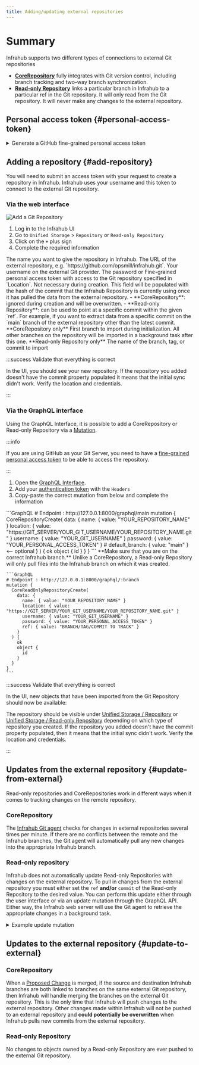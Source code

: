 ```yaml
---
title: Adding/updating external repositories
---
```


# Summary

Infrahub supports two different types of connections to external Git repositories

- [**CoreRepository**](/topics/repository#core-repository) fully integrates with Git version control, including branch tracking and two-way branch synchronization.
- [**Read-only Repository**](/topics/repository#read-only-repository) links a particular branch in Infrahub to a particular ref in the Git repository. It will only read from the Git repository. It will never make any changes to the external repository.

## Personal access token {#personal-access-token}

<details>
  <summary>Generate a GitHub fine-grained personal access token</summary>

  1. Go to settings > Developer Settings > Personal access tokens [New GitHub token](https://github.com/settings/personal-access-tokens/new)
  2. Select Fine-grained tokens
  3. Limit the scope of the token in **Repository Access** > **Only Select Repositories**
  4. Grant the token permission
  a. If you want to create a CoreRepository using this token, then you will need to give it `Read/Write` access for the **Content** of the repository
  b. If you want to create a Read-only Repository using this token, then you will only need to give it `Read` access for the **Content** of the repository.

  ![Fine-Grained Token](../media/github_fined_grain_access_token_setup.png)
</details>

## Adding a repository {#add-repository}

You will need to submit an access token with your request to create a repository in Infrahub. Infrahub uses your username and this token to connect to the external Git repository.

### Via the web interface

![Add a Git Repository ](../media/create_repository.png)

1. Log in to the Infrahub UI
2. Go to `Unified Storage` > `Repository` or `Read-only Repository`
3. Click on the `+` plus sign
4. Complete the required information

<Tabs>
  <TabItem value="Name" default>
    The name you want to give the repository in Infrahub.
  </TabItem>
  <TabItem value="Location">
    The URL of the external repository, e.g. `https://github.com/opsmill/infrahub.git`.
  </TabItem>
  <TabItem value="Username">
    Your username on the external Git provider.
  </TabItem>
  <TabItem value="Password">
    The password or Fine-grained personal access token with access to the Git repository specified in `Location`.
  </TabItem>
  <TabItem value="Commit">
    Not necessary during creation. This field will be populated with the hash of the commit that the Infrahub Repository is currently using once it has pulled the data from the external repository.
    - **CoreRepository**: ignored during creation and will be overwritten.
    - **Read-only Repository**: can be used to point at a specific commit within the given `ref`. For example, if you want to extract data from a specific commit on the `main` branch of the external repository other than the latest commit.
  </TabItem>
  <TabItem value="Default branch">
    **CoreRepository only** First branch to import during initialization. All other branches on the repository will be imported in a background task after this one.
  </TabItem>
  <TabItem value="Ref">
    **Read-only Repository only** The name of the branch, tag, or commit to import
  </TabItem>
</Tabs>

:::success Validate that everything is correct

In the UI, you should see your new repository. If the repository you added doesn't have the commit property populated it means that the initial sync didn't work. Verify the location and credentials.

:::

### Via the GraphQL interface

Using the GraphQL Interface, it is possible to add a CoreRepository or Read-only Repository via a [Mutation](/topics/graphql).

:::info

If you are using GitHub as your Git Server, you need to have a [fine-grained personal access token](#personal-access-token) to be able to access the repository.

:::

1. Open the [GraphQL Interface](http://localhost:8000/graphql).
2. Add your [authentication token](/topics/auth) with the `Headers`
3. Copy-paste the correct mutation from below and complete the information

<Tabs>
  <TabItem value="CoreRepository" default>
    ```GraphQL
    # Endpoint : http://127.0.0.1:8000/graphql/main
    mutation {
      CoreRepositoryCreate(
        data: {
          name: { value: "YOUR_REPOSITORY_NAME" }
          location: { value: "https://GIT_SERVER/YOUR_GIT_USERNAME/YOUR_REPOSITORY_NAME.git" }
          username: { value: "YOUR_GIT_USERNAME" }
          password: { value: "YOUR_PERSONAL_ACCESS_TOKEN" }
          # default_branch: { value: "main" } <-- optional
        }
      ) {
        ok
        object {
          id
        }
      }
    }
    ```
  </TabItem>
  <TabItem value="Read-only Repository">
    **Make sure that you are on the correct Infrahub branch.** Unlike a CoreRepository, a Read-only Repository will only pull files into the Infrahub branch on which it was created.

    ```GraphQL
    # Endpoint : http://127.0.0.1:8000/graphql/:branch
    mutation {
      CoreReadOnlyRepositoryCreate(
        data: {
          name: { value: "YOUR_REPOSITORY_NAME" }
          location: { value: "https://GIT_SERVER/YOUR_GIT_USERNAME/YOUR_REPOSITORY_NAME.git" }
          username: { value: "YOUR_GIT_USERNAME" }
          password: { value: "YOUR_PERSONAL_ACCESS_TOKEN" }
          ref: { value: "BRANCH/TAG/COMMIT TO TRACK" }
        }
      ) {
        ok
        object {
          id
        }
      }
    }
    ```
  </TabItem>
</Tabs>

:::success Validate that everything is correct

In the UI, new objects that have been imported from the Git Repository should now be available:

The repository should be visible under [Unified Storage / Repository](http://localhost:8000/objects/CoreRepository/) or [Unified Storage / Read-only Repository](http://localhost:8000/objects/CoreReadOnlyRepository/) depending on which type of repository you created. If the repository you added doesn't have the commit property populated, then it means that the initial sync didn't work. Verify the location and credentials.

:::

## Updates from the external repository {#update-from-external}

Read-only repositories and CoreRepositories work in different ways when it comes to tracking changes on the remote repository.

### CoreRepository

The [Infrahub Git agent](/reference/git-agent) checks for changes in external repositories several times per minute. If there are no conflicts between the remote and the Infrahub branches, the Git agent will automatically pull any new changes into the appropriate Infrahub branch.

### Read-only repository

Infrahub does not automatically update Read-only Repositories with changes on the external repository. To pull in changes from the external repository you must either set the `ref` **and/or** `commit` of the Read-only Repository to the desired value. You can perform this update either through the user interface or via an update mutation through the GraphQL API. Either way, the Infrahub web server will use the Git agent to retrieve the appropriate changes in a background task.

<details>
  <summary>Example update mutation</summary>

    ```GraphQL
    # Endpoint : http://127.0.0.1:8000/graphql/main
    mutation {
      CoreReadOnlyRepositoryUpdate(
        data: {
          id: "ID_OF_THE_REPOSITORY"
          ref: { value: "BRANCH/TAG/COMMIT TO TRACK" }
          commit: { value: "NEW COMMIT ON THE REF TO PULL" }
        }
      ) {
        ok
        object {
          id
        }
      }
    }
    ```
</details>

## Updates to the external repository {#update-to-external}

### CoreRepository

When a [Proposed Change](/topics/proposed-change) is merged, if the source and destination Infrahub branches are both linked to branches on the same external Git repository, then Infrahub will handle merging the branches on the external Git repository. This is the only time that Infrahub will push changes to the external repository. Other changes made within Infrahub will not be pushed to an external repository and **could potentially be overwritten** when Infrahub pulls new commits from the external repository.

### Read-only Repository

No changes to objects owned by a Read-only Repository are ever pushed to the external Git repository.
